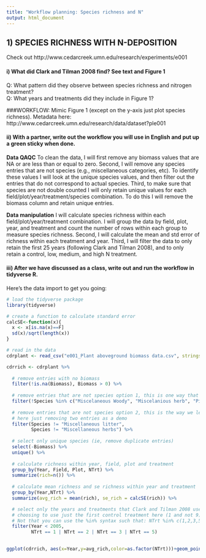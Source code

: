 ```yaml
---
title: "Workflow planning: Species richness and N"
output: html_document
---
```

## 1) SPECIES RICHNESS WITH N-DEPOSITION 
Check out  http://www.cedarcreek.umn.edu/research/experiments/e001

#### i)  What did Clark and Tilman 2008 find? See text and Figure 1  
Q: What pattern did they observe between species richness and nitrogen treatment?  
Q: What years and treatments did they include in Figure 1?  


###WORKFLOW: Mimic Figure 1 (except on the y-axis just plot species richness).
Metadata here: http://www.cedarcreek.umn.edu/research/data/dataset?ple001  

#### ii) With a partner, write out the workflow you will use in English and put up a green sticky when done.
**Data QAQC**
To clean the data, I will first remove any biomass values that are NA or are less than or equal to zero.
Second, I will remove any species entries that are not species (e.g., miscellaneous categories, etc). To identify these values I will look at the unique species values, and then filter out the entries that do not correspond to actual species.
Third, to make sure that species are not double counted I will only retain unique values for each field/plot/year/treatment/species combination. To do this I will remove the biomass column and retain unique entries. 

**Data manipulation**
I will calculate species richness within each field/plot/year/treatment combination. I will group the data by field, plot, year, and treatment and count the number of rows within each group to measure species richness.
Second, I will calculate the mean and std error of richness within each treatment and year.
Third, I will filter the data to only retain the first 25 years (following Clark and Tilman 2008), and to only retain a control, low, medium, and high N treatment.


#### iii) After we have discussed as a class, write out and run the workflow in tidyverse R.
Here's the data import to get you going:
```r
# load the tidyverse package
library(tidyverse)

# create a function to calculate standard error
calcSE<-function(x){
  x <- x[is.na(x)==F]
  sd(x)/sqrt(length(x))
}

# read in the data 
cdrplant <- read_csv("e001_Plant aboveground biomass data.csv", stringsAsFactors = F, skip = 726) %>%

cdrrich <- cdrplant %>%
  
  # remove entries with no biomass
  filter(!is.na(Biomass), Biomass > 0) %>%
  
  # remove entries that are not species option 1, this is one way that is faster with many species
  filter(!Species %in% c("Miscelaneous Woody", "Miscelanious herb", "Pine cones", "Mosses & lichens 2", "Miscellaneous forb", "Miscellaneous sedges", "Miscellaneous woody plants", "Miscellaneous grasses 2", "Miscellaneous legumes", "Forb seedlings", "Miscellaneous rushes", "Fungi", "Miscellaneous grasses", "Miscellaneous sp.", "Miscellaneous herbs", "Miscellaneous litter")) %>%
  
  # remove entries that are not species option 2, this is the way we learned, but it is tedious with many species...
  # here just removing two entries as a demo
  filter(Species != "Miscellaneous litter",
         Species != "Miscellaneous herbs") %>%
  
  # select only unique species (ie, remove duplicate entries) 
  select(-Biomass) %>%
  unique() %>%
  
  # calculate richness within year, field, plot and treatment
  group_by(Year, Field, Plot, NTrt) %>%
  summarize(rich=n()) %>%
  
  # calculate mean richness and se richness within year and treatment
  group_by(Year,NTrt) %>%
  summarize(avg_rich = mean(rich), se_rich = calcSE(rich)) %>%

  # select only the years and treatments that Clark and Tilman 2008 used
  # choosing to use just the first control treatment here (1 and not 9)
  # Not that you can use the %in% syntax such that: NTrt %in% c(1,2,3,5)
  filter(Year < 2005,
         NTrt == 1 | NTrt == 2 | NTrt == 3 | NTrt == 5) 
  

ggplot(cdrrich, aes(x=Year,y=avg_rich,color=as.factor(NTrt)))+geom_point() + geom_line() + geom_errorbar(aes(x=Year,ymin=avg_rich-se_rich,ymax=avg_rich+se_rich))

```
